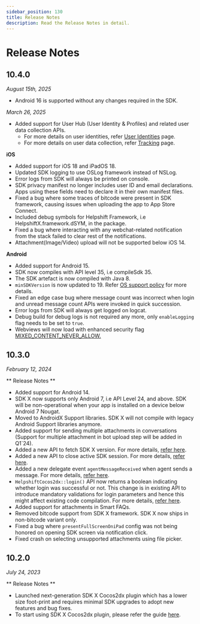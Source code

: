 ```yaml
---
sidebar_position: 130
title: Release Notes
description: Read the Release Notes in detail.
---
```



# Release Notes

<LatestSdkVersion>

## 10.4.0

_August 15th, 2025_

- Android 16 is supported without any changes required in the SDK.

_March 26, 2025_

<DownloadButton
  text="Download SDK"
  link="[% sdkx-cocos2dx.plugin_url %]"
  classes="mb-4"
/>

- Added support for User Hub (User Identity & Profiles) and related user data collection APIs.
  - For more details on user identities, refer [User Identities](/sdkx-cocos2dx/identity-user-hub/) page.
  - For more details on user data collection, refer [Tracking](/sdkx-cocos2dx/tracking/#update-global-user-data) page.

**iOS**

- Added support for iOS 18 and iPadOS 18.
- Updated SDK logging to use OSLog framework instead of NSLog.
- Error logs from SDK will always be printed on console.
- SDK privacy manifest no longer includes user ID and email declarations. Apps using these fields need to declare it in their own manifest files.
- Fixed a bug where some traces of bitcode were present in SDK framework, causing issues when uploading the app to App Store Connect.
- Included debug symbols for Helpshift Framework, i.e HelpshiftX.framework.dSYM, in the package.
- Fixed a bug where interacting with any webchat-related notification from the stack failed to clear rest of the notifications.
- Attachment(Image/Video) upload will not be supported below iOS 14.

**Android**

- Added support for Android 15.
- SDK now compiles with API level 35, i.e compileSdk 35.
- The SDK artefact is now compiled with Java 8.
- `minSDKVersion` is now updated to 19. Refer [OS support policy](/sdkx-cocos2dx/getting-started/#version-requirements) for more details.
- Fixed an edge case bug where message count was incorrect when login and unread message count APIs were invoked in quick succession.
- Error logs from SDK will always get logged on logcat.
- Debug build for debug logs is not required any more, only `enableLogging` flag needs to be set to `true`.
- Webviews will now load with enhanced security flag [MIXED_CONTENT_NEVER_ALLOW.](https://developer.android.com/reference/android/webkit/WebSettings#MIXED_CONTENT_NEVER_ALLOW)

## 10.3.0

_February 12, 2024_

</LatestSdkVersion>

** Release Notes **

- Added support for Android 14.
- SDK X now supports only Android 7, i.e API Level 24, and above. SDK will be non-operational when your app is installed on a device below Android 7 Nougat.
- Moved to AndroidX Support libraries. SDK X will not compile with legacy Android Support libraries anymore.
- Added support for sending multiple attachments in conversations (Support for multiple attachment in bot upload step will be added in Q1`24).
- Added a new API to fetch SDK X version. For more details, [refer here](/sdkx-cocos2dx/support-tools/#get-sdk-version).
- Added a new API to close active SDK session. For more details, [refer here](/sdkx-cocos2dx/support-tools/#close-session).
- Added a new delegate event `agentMessageReceived` when agent sends a message. For more details, [refer here](/sdkx-cocos2dx/delegates/#agent-message-received).
- `HelpshiftCocos2dx::login()` API now returns a boolean indicating whether login was successful or not. This change is in existing API to introduce mandatory validations for login parameters and hence this might affect existing code compilation. For more details, [refer here](/sdkx-cocos2dx/users#logging-in-users).
- Added support for attachments in Smart FAQs.
- Removed bitcode support from SDK X framework. SDK X now ships in non-bitcode variant only.
- Fixed a bug where `presentFullScreenOniPad` config was not being honored on opening SDK screen via notification click.
- Fixed crash on selecting unsupported attachments using file picker.

## 10.2.0

_July 24, 2023_

** Release Notes **

- Launched next-generation SDK X Cocos2dx plugin which has a lower size foot-print and requires minimal SDK upgrades to adopt new features and bug fixes.
- To start using SDK X Cocos2dx plugin, please refer the guide [here](/sdkx-cocos2dx/getting-started).
